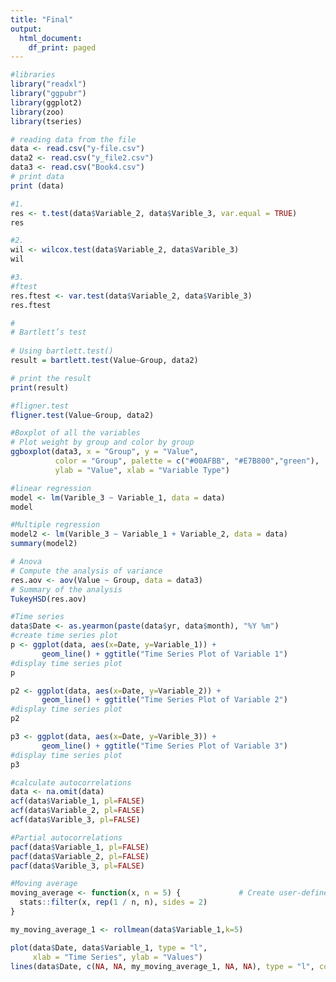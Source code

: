 ---
title: "Final"
output:
  html_document:
    df_print: paged
---

```{r}
#libraries
library("readxl")  
library("ggpubr")
library(ggplot2)
library(zoo)
library(tseries)
```
```{r}
# reading data from the file
data <- read.csv("y-file.csv")
data2 <- read.csv("y_file2.csv")
data3 <- read.csv("Book4.csv")
# print data
print (data)

```

```{r}
#1.
res <- t.test(data$Variable_2, data$Varible_3, var.equal = TRUE)
res
```
```{r}
#2.
wil <- wilcox.test(data$Variable_2, data$Varible_3)
wil

```
```{r}
#3.
#ftest
res.ftest <- var.test(data$Variable_2, data$Varible_3)
res.ftest
```
```{r}
#
# Bartlett’s test
  
# Using bartlett.test()
result = bartlett.test(Value~Group, data2)

# print the result
print(result)

```
```{r}
#fligner.test
fligner.test(Value~Group, data2)

```
```{r}
#Boxplot of all the variables
# Plot weight by group and color by group
ggboxplot(data3, x = "Group", y = "Value", 
          color = "Group", palette = c("#00AFBB", "#E7B800","green"),
          ylab = "Value", xlab = "Variable Type")
```
```{r}
#linear regression
model <- lm(Varible_3 ~ Variable_1, data = data)
model
```
```{r}
#Multiple regression
model2 <- lm(Varible_3 ~ Variable_1 + Variable_2, data = data)
summary(model2)

```
```{r}
# Anova
# Compute the analysis of variance
res.aov <- aov(Value ~ Group, data = data3)
# Summary of the analysis
TukeyHSD(res.aov)
```
```{r}
#Time series
data$Date <- as.yearmon(paste(data$yr, data$month), "%Y %m")
#create time series plot
p <- ggplot(data, aes(x=Date, y=Variable_1)) +
       geom_line() + ggtitle("Time Series Plot of Variable 1")
#display time series plot
p
```
```{r}
p2 <- ggplot(data, aes(x=Date, y=Variable_2)) +
       geom_line() + ggtitle("Time Series Plot of Variable 2")
#display time series plot
p2
```
```{r}
p3 <- ggplot(data, aes(x=Date, y=Varible_3)) +
       geom_line() + ggtitle("Time Series Plot of Variable 3")
#display time series plot
p3
```
```{r}
#calculate autocorrelations
data <- na.omit(data)
acf(data$Variable_1, pl=FALSE)
acf(data$Variable_2, pl=FALSE)
acf(data$Varible_3, pl=FALSE)
```
```{r}
#Partial autocorrelations
pacf(data$Variable_1, pl=FALSE)
pacf(data$Variable_2, pl=FALSE)
pacf(data$Varible_3, pl=FALSE)
```
```{r}
#Moving average
moving_average <- function(x, n = 5) {             # Create user-defined function
  stats::filter(x, rep(1 / n, n), sides = 2)
}

my_moving_average_1 <- rollmean(data$Variable_1,k=5)

plot(data$Date, data$Variable_1, type = "l",
     xlab = "Time Series", ylab = "Values")
lines(data$Date, c(NA, NA, my_moving_average_1, NA, NA), type = "l", col = 2)

```
